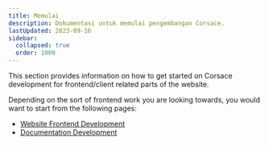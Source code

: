 ```yaml
---
title: Memulai
description: Dokumentasi untuk memulai pengembangan Corsace.
lastUpdated: 2023-09-16
sidebar:
  collapsed: true
  order: 1000
---
```


This section provides information on how to get started on Corsace development for frontend/client related parts of the website.

Depending on the sort of frontend work you are looking towards, you would want to start from the following pages:

-   [Website Frontend Development](web-running-environment)
-   [Documentation Development](docs-running-environment)
